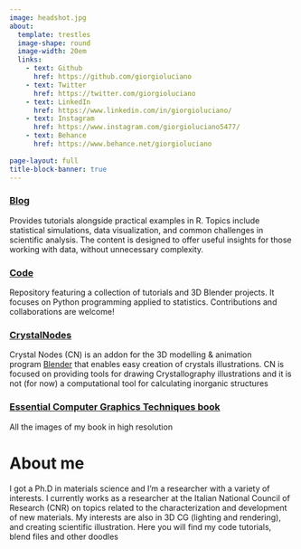 ```yaml
---
image: headshot.jpg
about:
  template: trestles
  image-shape: round
  image-width: 20em
  links:
    - text: Github
      href: https://github.com/giorgioluciano
    - text: Twitter
      href: https://twitter.com/giorgioluciano
    - text: LinkedIn
      href: https://www.linkedin.com/in/giorgioluciano/
    - text: Instagram
      href: https://www.instagram.com/giorgioluciano5477/
    - text: Behance
      href: https://www.behance.net/giorgioluciano
    
page-layout: full
title-block-banner: true
---
```


### [Blog](https://giorgioluciano.github.io/listing.html)

Provides tutorials alongside practical examples in R. Topics include statistical simulations, data visualization, and common challenges in scientific analysis. The content is designed to offer useful insights for those working with data, without unnecessary complexity.

### [Code](https://github.com/giorgioluciano)

Repository featuring a collection of tutorials and 3D Blender projects. It focuses on Python programming applied to statistics. Contributions and collaborations are welcome!

### [CrystalNodes](https://giorgioluciano.github.io/CrystalNodes/)

Crystal Nodes (CN) is an addon for the 3D modelling & animation program [Blender](https://blender.org/) that enables easy creation of crystals illustrations. CN is focused on providing tools for drawing Crystallography illustrations and it is not (for now) a computational tool for calculating inorganic structures

### [Essential Computer Graphics Techniques book](https://github.com/giorgioluciano/ESGT/)

All the images of my book in high resolution

# About me

I got a Ph.D in materials science and I'm a researcher with a variety of interests. I currently works as a researcher at the Italian National Council of Research (CNR) on topics related to the characterization and development of new materials. My interests are also in 3D CG (lighting and rendering), and creating scientific illustration. Here you will find my code tutorials, blend files and other doodles

